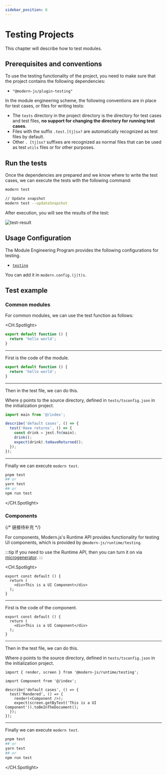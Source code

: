 ```yaml
---
sidebar_position: 6
---
```


# Testing Projects

This chapter will describe how to test modules.

## Prerequisites and conventions

To use the testing functionality of the project, you need to make sure that the project contains the following dependencies:

- `"@modern-js/plugin-testing"`

In the module engineering scheme, the following conventions are in place for test cases, or files for writing tests:

- The `tests` directory in the project directory is the directory for test cases and test files, **no support for changing the directory for running test cases**.
- Files with the suffix `.test.[tj]sx?` are automatically recognized as test files by default.
- Other `. [tj]sx?` suffixes are recognized as normal files that can be used as test `utils` files or for other purposes.

## Run the tests

Once the dependencies are prepared and we know where to write the test cases, we can execute the tests with the following command:

```bash
modern test

// Update snapshot
modern test --updateSnapshot
```

After execution, you will see the results of the test:

![test-result](https://lf3-static.bytednsdoc.com/obj/eden-cn/uhbfnupenuhf/test-result.png)

## Usage Configuration

The Module Engineering Program provides the following configurations for testing.

- [`testing`](/api/config/testing)

You can add it in `modern.config.(j|t)s`.

## Test example

### Common modules

For common modules, we can use the test function as follows:

<CH.Spotlight>

```typescript ./src/index.ts
export default function () {
  return 'hello world';
}
```

---

First is the code of the module.

```typescript ./src/index.ts
export default function () {
  return 'hello world';
}
```

---

Then in the test file, we can do this.

Where `@` points to the source directory, defined in `tests/tsconfig.json` in the initialization project.

```typescript ./tests/index.test.ts
import main from '@/index';

describe('default cases', () => {
  test('Have returns', () => {
    const drink = jest.fn(main);
    drink();
    expect(drink).toHaveReturned();
  });
});
```

---

Finally we can execute `modern test`.

```bash
pnpm test
## or
yarn test
## or
npm run test
```

</CH.Spotlight>

### Components

{/* 链接待补充 */}

For components, Modern.js's Runtime API provides functionality for testing UI components, which is provided by `@modern-js/runtime/testing`.

:::tip
If you need to use the Runtime API, then you can turn it on via [microgenerator](/guide/basic/command-preview).
:::

<CH.Spotlight>

```tsx ./src/index.tsx
export const default () {
  return (
    <div>This is a UI Component</div>
  );
}
```

---

First is the code of the component.

```tsx ./src/index.tsx
export const default () {
  return (
    <div>This is a UI Component</div>
  );
}
```

---

Then in the test file, we can do this.

Where `@` points to the source directory, defined in `tests/tsconfig.json` in the initialization project.

```tsx ./tests/index.test.tsx
import { render, screen } from '@modern-js/runtime/testing';

import Component from '@/index';

describe('default cases', () => {
  test('Rendered', () => {
    render(<Component />);
    expect(screen.getByText('This is a UI Component')).toBeInTheDocument();
  });
});
```

---

Finally we can execute `modern test`.

```bash
pnpm test
## or
yarn test
## or
npm run test
```

</CH.Spotlight>
